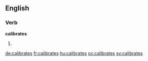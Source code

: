 ==English==

===Verb===
'''calibrates'''

# {{third-person singular of|calibrate}}

[[de:calibrates]]
[[fr:calibrates]]
[[hu:calibrates]]
[[oc:calibrates]]
[[sv:calibrates]]
